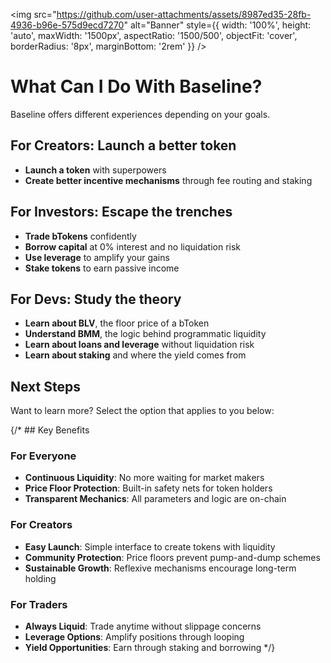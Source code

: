 
<img 
  src="https://github.com/user-attachments/assets/8987ed35-28fb-4936-b96e-575d9ecd7270" 
  alt="Banner" 
  style={{
    width: '100%',
    height: 'auto',
    maxWidth: '1500px',
    aspectRatio: '1500/500',
    objectFit: 'cover',
    borderRadius: '8px',
    marginBottom: '2rem'
  }}
/>

# What Can I Do With Baseline?

Baseline offers different experiences depending on your goals.


## For Creators: Launch a better token

- **Launch a token** with superpowers
- **Create better incentive mechanisms** through fee routing and staking

<Cards>
  <Card title="Launch your first bToken" href="/creator"/>
</Cards>


## For Investors: Escape the trenches

- **Trade bTokens** confidently
- **Borrow capital** at 0% interest and no liquidation risk
- **Use leverage** to amplify your gains
- **Stake tokens** to earn passive income

<Cards>
  <Card title="Trade your first bToken" href="/trader"/>
</Cards>

## For Devs: Study the theory

- **Learn about BLV**, the floor price of a bToken
- **Understand BMM**, the logic behind programmatic liquidity 
- **Learn about loans and leverage** without liquidation risk
- **Learn about staking** and where the yield comes from

<Cards>
  <Card title="Learn the theory" href="/theory"/>
</Cards>

## Next Steps

Want to learn more? Select the option that applies to you below:

<Cards>
  <Card title="I want to launch a token" href="/creator"/>
  <Card title="I want to trade" href="/trader"/>
  <Card title="I want to learn the theory" href="/theory"/>
</Cards>


{/* ## Key Benefits

### For Everyone
- **Continuous Liquidity**: No more waiting for market makers
- **Price Floor Protection**: Built-in safety nets for token holders
- **Transparent Mechanics**: All parameters and logic are on-chain

### For Creators
- **Easy Launch**: Simple interface to create tokens with liquidity
- **Community Protection**: Price floors prevent pump-and-dump schemes
- **Sustainable Growth**: Reflexive mechanisms encourage long-term holding

### For Traders
- **Always Liquid**: Trade anytime without slippage concerns
- **Leverage Options**: Amplify positions through looping
- **Yield Opportunities**: Earn through staking and borrowing */}